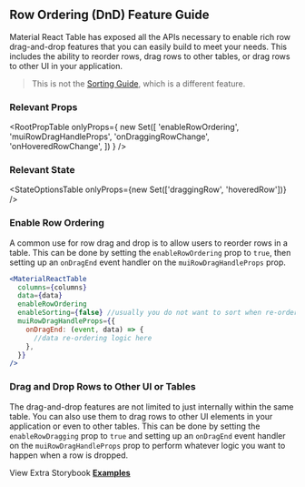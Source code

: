 
<Head>
  <title>Row Ordering/DnD Feature Guide - Material React Table Docs</title>
  <meta
    name="description"
    content="How to use and customize the row drag and drop and row ordering features of Material React Table"
  />
</Head>

## Row Ordering (DnD) Feature Guide

Material React Table has exposed all the APIs necessary to enable rich row drag-and-drop features that you can easily build to meet your needs. This includes the ability to reorder rows, drag rows to other tables, or drag rows to other UI in your application.

> This is not the [Sorting Guide](/docs/guides/sorting), which is a different feature.

### Relevant Props

<RootPropTable
  onlyProps={
    new Set([
      'enableRowOrdering',
      'muiRowDragHandleProps',
      'onDraggingRowChange',
      'onHoveredRowChange',
    ])
  }
/>

### Relevant State

<StateOptionsTable onlyProps={new Set(['draggingRow', 'hoveredRow'])} />

### Enable Row Ordering

A common use for row drag and drop is to allow users to reorder rows in a table. This can be done by setting the `enableRowOrdering` prop to `true`, then setting up an `onDragEnd` event handler on the `muiRowDragHandleProps` prop.

```jsx
<MaterialReactTable
  columns={columns}
  data={data}
  enableRowOrdering
  enableSorting={false} //usually you do not want to sort when re-ordering
  muiRowDragHandleProps={{
    onDragEnd: (event, data) => {
      //data re-ordering logic here
    },
  }}
/>
```

<EnableOrderingExample />

### Drag and Drop Rows to Other UI or Tables

The drag-and-drop features are not limited to just internally within the same table. You can also use them to drag rows to other UI elements in your application or even to other tables. This can be done by setting the `enableRowDragging` prop to `true` and setting up an `onDragEnd` event handler on the `muiRowDragHandleProps` prop to perform whatever logic you want to happen when a row is dropped.

<EnableDraggingExample />

View Extra Storybook **[Examples](https://www.material-react-table.dev/?path=/story/features-row-ordering-examples)**
